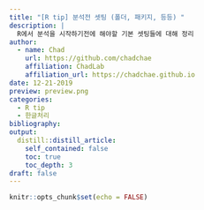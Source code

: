 ```yaml
---
title: "[R tip] 분석전 셋팅 (폴더, 패키지, 등등) "
description: |
  R에서 분석을 시작하기전에 해야할 기본 셋팅들에 대해 정리
author:
  - name: Chad
    url: https://github.com/chadchae
    affiliation: ChadLab
    affiliation_url: https://chadchae.github.io
date: 12-21-2019
preview: preview.png
categories:
  - R tip
  - 한글처리
bibliography: 
output:
  distill::distill_article:
    self_contained: false
    toc: true
    toc_depth: 3
draft: false
---
```


```r
knitr::opts_chunk$set(echo = FALSE)
```

